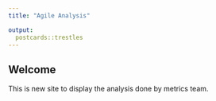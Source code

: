 ```yaml
---
title: "Agile Analysis"

output:
  postcards::trestles
---
```

 
## Welcome

This is new site to display the analysis done by metrics team.


